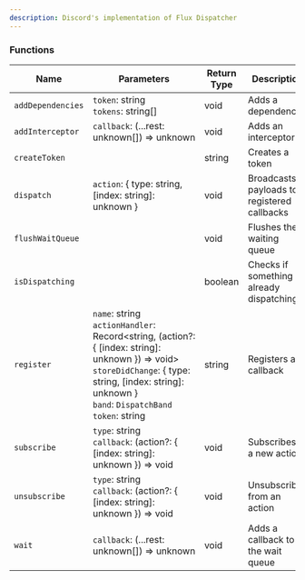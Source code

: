 ```yaml
---
description: Discord's implementation of Flux Dispatcher
---
```



<RequiredNotice />

### Functions

| Name              | Parameters                                                                                                                                                                                                                                                                                  | Return Type | Description                                 |
| ----------------- | ------------------------------------------------------------------------------------------------------------------------------------------------------------------------------------------------------------------------------------------------------------------------------------------- | ----------- | ------------------------------------------- |
| `addDependencies` | <Required /> `token`: string <br /> <Required /> `tokens`: string[]                                                                                                                                                                                                                         | void        | Adds a dependency                           |
| `addInterceptor`  | <Required /> `callback`: (...rest: unknown[]) => unknown                                                                                                                                                                                                                                    | void        | Adds an interceptor                         |
| `createToken`     |                                                                                                                                                                                                                                                                                             | string      | Creates a token                             |
| `dispatch`        | <Required /> `action`: \{ type: string, [index: string]: unknown }                                                                                                                                                                                                                          | void        | Broadcasts payloads to registered callbacks |
| `flushWaitQueue`  |                                                                                                                                                                                                                                                                                             | void        | Flushes the waiting queue                   |
| `isDispatching`   |                                                                                                                                                                                                                                                                                             | boolean     | Checks if something is already dispatching  |
| `register`        | <Required /> `name`: string <br /> <Required /> `actionHandler`: Record\<string,&nbsp;(action?: \{ [index: string]: unknown }) => void> <br /> <Required /> `storeDidChange`: \{ type: string, [index: string]: unknown } <br /> <Required /> `band`: `DispatchBand` <br /> `token`: string | string      | Registers a callback                        |
| `subscribe`       | <Required /> `type`: string <br /> <Required /> `callback`: (action?: \{ [index: string]: unknown }) => void                                                                                                                                                                                | void        | Subscribes to a new action                  |
| `unsubscribe`     | <Required /> `type`: string <br /> <Required /> `callback`: (action?: \{ [index: string]: unknown }) => void                                                                                                                                                                                | void        | Unsubscribes from an action                 |
| `wait`            | <Required /> `callback`: (...rest: unknown[]) => unknown                                                                                                                                                                                                                                    | void        | Adds a callback to the wait queue           |
